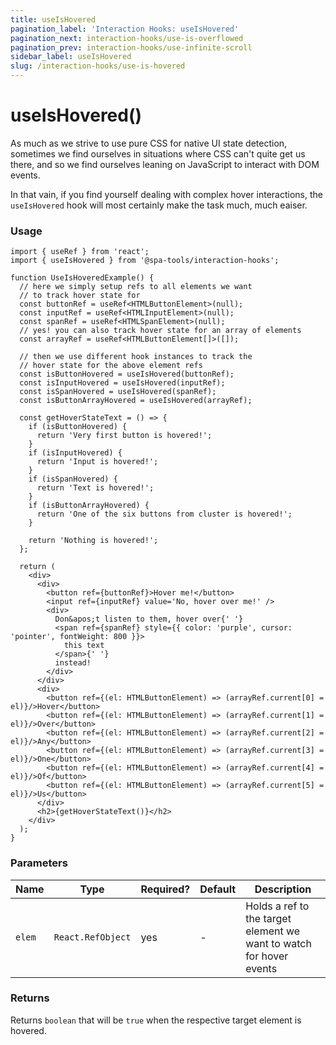 ```yaml
---
title: useIsHovered
pagination_label: 'Interaction Hooks: useIsHovered'
pagination_next: interaction-hooks/use-is-overflowed
pagination_prev: interaction-hooks/use-infinite-scroll
sidebar_label: useIsHovered
slug: /interaction-hooks/use-is-hovered
---
```



<PackageCaption packageName='@spa-tools/interaction-hooks' />

# useIsHovered()

As much as we strive to use pure CSS for native UI state detection, sometimes we find ourselves in situations where CSS can't quite get us there, and so we find ourselves leaning on JavaScript to interact with DOM events.

In that vain, if you find yourself dealing with complex hover interactions, the `useIsHovered` hook will most certainly make the task much, much eaiser.

### Usage

```tsx
import { useRef } from 'react';
import { useIsHovered } from '@spa-tools/interaction-hooks';

function UseIsHoveredExample() {
  // here we simply setup refs to all elements we want
  // to track hover state for
  const buttonRef = useRef<HTMLButtonElement>(null);
  const inputRef = useRef<HTMLInputElement>(null);
  const spanRef = useRef<HTMLSpanElement>(null);
  // yes! you can also track hover state for an array of elements
  const arrayRef = useRef<HTMLButtonElement[]>([]);

  // then we use different hook instances to track the
  // hover state for the above element refs
  const isButtonHovered = useIsHovered(buttonRef);
  const isInputHovered = useIsHovered(inputRef);
  const isSpanHovered = useIsHovered(spanRef);
  const isButtonArrayHovered = useIsHovered(arrayRef);

  const getHoverStateText = () => {
    if (isButtonHovered) {
      return 'Very first button is hovered!';
    }
    if (isInputHovered) {
      return 'Input is hovered!';
    }
    if (isSpanHovered) {
      return 'Text is hovered!';
    }
    if (isButtonArrayHovered) {
      return 'One of the six buttons from cluster is hovered!';
    }

    return 'Nothing is hovered!';
  };

  return (
    <div>
      <div>
        <button ref={buttonRef}>Hover me!</button>
        <input ref={inputRef} value='No, hover over me!' />
        <div>
          Don&apos;t listen to them, hover over{' '}
          <span ref={spanRef} style={{ color: 'purple', cursor: 'pointer', fontWeight: 800 }}>
            this text
          </span>{' '}
          instead!
        </div>
      </div>
      <div>
        <button ref={(el: HTMLButtonElement) => (arrayRef.current[0] = el)}/>Hover</button>
        <button ref={(el: HTMLButtonElement) => (arrayRef.current[1] = el)}/>Over</button>
        <button ref={(el: HTMLButtonElement) => (arrayRef.current[2] = el)}/>Any</button>
        <button ref={(el: HTMLButtonElement) => (arrayRef.current[3] = el)}/>One</button>
        <button ref={(el: HTMLButtonElement) => (arrayRef.current[4] = el)}/>Of</button>
        <button ref={(el: HTMLButtonElement) => (arrayRef.current[5] = el)}/>Us</button>
      </div>
      <h2>{getHoverStateText()}</h2>
    </div>
  );
}
```

### Parameters

| Name   | Type              | Required? | Default | Description                                                         |
| ------ | ----------------- | --------- | ------- | ------------------------------------------------------------------- |
| `elem` | `React.RefObject` | yes       | -       | Holds a ref to the target element we want to watch for hover events |

### Returns

Returns `boolean` that will be `true` when the respective target element is hovered.

